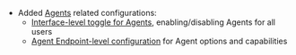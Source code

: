 - Added [Agents](/docs/features/agents) related configurations:
  - [Interface-level toggle for Agents](/docs/configuration/librechat_yaml/object_structure/interface#agents), enabling/disabling Agents for all users
  - [Agent Endpoint-level configuration](/docs/configuration/librechat_yaml/object_structure/agents) for Agent options and capabilities
